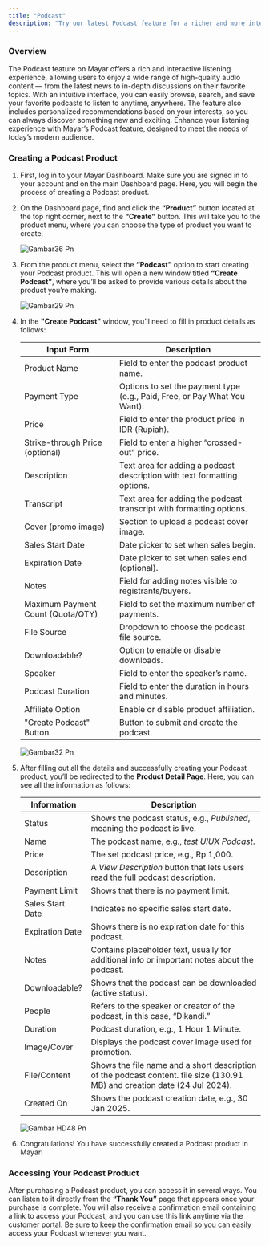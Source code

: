 ```yaml
---
title: "Podcast"
description: "Try our latest Podcast feature for a richer and more interactive listening experience!"
---
```


### Overview

The Podcast feature on Mayar offers a rich and interactive listening experience, allowing users to enjoy a wide range of high-quality audio content — from the latest news to in-depth discussions on their favorite topics. With an intuitive interface, you can easily browse, search, and save your favorite podcasts to listen to anytime, anywhere. The feature also includes personalized recommendations based on your interests, so you can always discover something new and exciting. Enhance your listening experience with Mayar’s Podcast feature, designed to meet the needs of today’s modern audience.

### Creating a Podcast Product

1. First, log in to your Mayar Dashboard. Make sure you are signed in to your account and on the main Dashboard page. Here, you will begin the process of creating a Podcast product.
2. On the Dashboard page, find and click the **“Product”** button located at the top right corner, next to the **“Create”** button. This will take you to the product menu, where you can choose the type of product you want to create.

   ![Gambar36 Pn](/images/gambar36.png)
3. From the product menu, select the **“Podcast”** option to start creating your Podcast product. This will open a new window titled **“Create Podcast”**, where you’ll be asked to provide various details about the product you’re making.

   ![Gambar29 Pn](/images/gambar29.png)
4. In the **"Create Podcast"** window, you’ll need to fill in product details as follows:

   | Input Form                        | Description                                                               |
   | --------------------------------- | ------------------------------------------------------------------------- |
   | Product Name                      | Field to enter the podcast product name.                                  |
   | Payment Type                      | Options to set the payment type (e.g., Paid, Free, or Pay What You Want). |
   | Price                             | Field to enter the product price in IDR (Rupiah).                         |
   | Strike-through Price (optional)   | Field to enter a higher “crossed-out” price.                              |
   | Description                       | Text area for adding a podcast description with text formatting options.  |
   | Transcript                        | Text area for adding the podcast transcript with formatting options.      |
   | Cover (promo image)               | Section to upload a podcast cover image.                                  |
   | Sales Start Date                  | Date picker to set when sales begin.                                      |
   | Expiration Date                   | Date picker to set when sales end (optional).                             |
   | Notes                             | Field for adding notes visible to registrants/buyers.                     |
   | Maximum Payment Count (Quota/QTY) | Field to set the maximum number of payments.                              |
   | File Source                       | Dropdown to choose the podcast file source.                               |
   | Downloadable?                     | Option to enable or disable downloads.                                    |
   | Speaker                           | Field to enter the speaker’s name.                                        |
   | Podcast Duration                  | Field to enter the duration in hours and minutes.                         |
   | Affiliate Option                  | Enable or disable product affiliation.                                    |
   | "Create Podcast" Button           | Button to submit and create the podcast.                                  |

   ![Gambar32 Pn](/images/gambar32.png)
5. After filling out all the details and successfully creating your Podcast product, you’ll be redirected to the **Product Detail Page**. Here, you can see all the information as follows:

   | Information      | Description                                                                                                                |
   | ---------------- | -------------------------------------------------------------------------------------------------------------------------- |
   | Status           | Shows the podcast status, e.g., _Published_, meaning the podcast is live.                                                  |
   | Name             | The podcast name, e.g., _test UIUX Podcast_.                                                                               |
   | Price            | The set podcast price, e.g., Rp 1,000.                                                                                     |
   | Description      | A _View Description_ button that lets users read the full podcast description.                                             |
   | Payment Limit    | Shows that there is no payment limit.                                                                                      |
   | Sales Start Date | Indicates no specific sales start date.                                                                                    |
   | Expiration Date  | Shows there is no expiration date for this podcast.                                                                        |
   | Notes            | Contains placeholder text, usually for additional info or important notes about the podcast.                               |
   | Downloadable?    | Shows that the podcast can be downloaded (active status).                                                                  |
   | People           | Refers to the speaker or creator of the podcast, in this case, “Dikandi.”                                                  |
   | Duration         | Podcast duration, e.g., 1 Hour 1 Minute.                                                                                   |
   | Image/Cover      | Displays the podcast cover image used for promotion.                                                                       |
   | File/Content     | Shows the file name and a short description of the podcast content. file size (130.91 MB) and creation date (24 Jul 2024). |
   | Created On       | Shows the podcast creation date, e.g., 30 Jan 2025.                                                                        |

   ![Gambar HD48 Pn](/images/gambarHD48.png)
6. Congratulations\! You have successfully created a Podcast product in Mayar\!

### Accessing Your Podcast Product

After purchasing a Podcast product, you can access it in several ways. You can listen to it directly from the **“Thank You”** page that appears once your purchase is complete. You will also receive a confirmation email containing a link to access your Podcast, and you can use this link anytime via the customer portal. Be sure to keep the confirmation email so you can easily access your Podcast whenever you want.